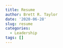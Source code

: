 ```yaml
---
title: Resume
author: Brett R. Taylor
date: '2020-06-28'
slug: resume
categories:
  - Leadership
tags: []
---
```



 
